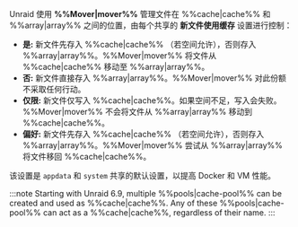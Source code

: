 Unraid 使用 **%%Mover|mover%%** 管理文件在 %%cache|cache%% 和 %%array|array%% 之间的位置，由每个共享的 **新文件使用缓存** 设置进行控制：

- **是:** 新文件先存入 %%cache|cache%% （若空间允许），否则存入 %%array|array%%。%%Mover|mover%% 将文件从 %%cache|cache%% 移动至 %%array|array%%。
- **否:** 新文件直接存入 %%array|array%%。%%Mover|mover%% 对此份额不采取任何行动。
- **仅限:** 新文件仅写入 %%cache|cache%%。如果空间不足，写入会失败。%%Mover|mover%% 不会将文件从 %%array|array%% 移动到 %%cache|cache%%。
- **偏好:** 新文件先存入 %%cache|cache%% （若空间允许），否则存入 %%array|array%%。%%Mover|mover%% 尝试从 %%array|array%% 将文件移回 %%cache|cache%%。

该设置是 `appdata` 和 `system` 共享的默认设置，以提高 Docker 和 VM 性能。

:::note
Starting with Unraid 6.9, multiple %%pools|cache-pool%% can be created and used as %%cache|cache%%. Any of these %%pools|cache-pool%% can act as a %%cache|cache%%, regardless of their name.
:::
